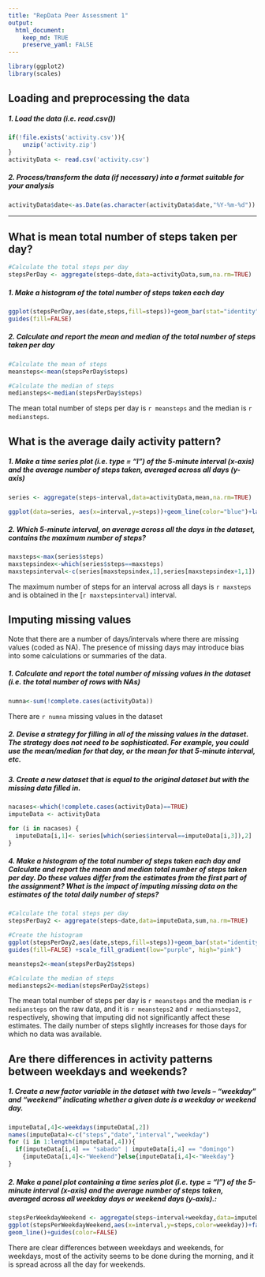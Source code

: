 ```yaml
--- 
title: "RepData Peer Assessment 1" 
output: 
  html_document: 
    keep_md: TRUE 
    preserve_yaml: FALSE
---
```


```r
library(ggplot2)
library(scales)
```

## Loading and preprocessing the data
##### 1. Load the data (i.e. read.csv())
```r
if(!file.exists('activity.csv')){
    unzip('activity.zip')
}
activityData <- read.csv('activity.csv')
```
##### 2. Process/transform the data (if necessary) into a format suitable for your analysis
```r
activityData$date<-as.Date(as.character(activityData$date,"%Y-%m-%d"))
```

-----

## What is mean total number of steps taken per day?
```r
#Calculate the total steps per day
stepsPerDay <- aggregate(steps~date,data=activityData,sum,na.rm=TRUE)
```

##### 1. Make a histogram of the total number of steps taken each day
```r
ggplot(stepsPerDay,aes(date,steps,fill=steps))+geom_bar(stat="identity")+labs(y="Steps",x="Date")+
guides(fill=FALSE)
```

##### 2. Calculate and report the mean and median of the total number of steps taken per day

```r
#Calculate the mean of steps
meansteps<-mean(stepsPerDay$steps)

#Calculate the median of steps
mediansteps<-median(stepsPerDay$steps)
```
The mean total number of steps per day is `r meansteps` and the median is `r mediansteps`.

## What is the average daily activity pattern?

##### 1. Make a time series plot (i.e. type = "l") of the 5-minute interval (x-axis) and the average number of steps taken, averaged across all days (y-axis)

```r
series <- aggregate(steps~interval,data=activityData,mean,na.rm=TRUE)

ggplot(data=series, aes(x=interval,y=steps))+geom_line(color="blue")+labs(y="Average steps across all days",x="Time interval")
```

##### 2. Which 5-minute interval, on average across all the days in the dataset, contains the maximum number of steps?

```r
maxsteps<-max(series$steps)
maxstepsindex<-which(series$steps==maxsteps)
maxstepsinterval<-c(series[maxstepsindex,1],series[maxstepsindex+1,1])
```
The maximum number of steps for an interval across all days is `r maxsteps` and is obtained in the [`r maxstepsinterval`) interval.

## Imputing missing values
Note that there are a number of days/intervals where there are missing values (coded as NA). The presence of missing days may introduce bias into some calculations or summaries of the data.

##### 1. Calculate and report the total number of missing values in the dataset (i.e. the total number of rows with NAs)

```r
numna<-sum(!complete.cases(activityData))
```
There are `r numna` missing values in the dataset

##### 2. Devise a strategy for filling in all of the missing values in the dataset. The strategy does not need to be sophisticated. For example, you could use the mean/median for that day, or the mean for that 5-minute interval, etc.

##### 3. Create a new dataset that is equal to the original dataset but with the missing data filled in.

```r
nacases<-which(!complete.cases(activityData)==TRUE)
imputeData <- activityData

for (i in nacases) {
  imputeData[i,1]<- series[which(series$interval==imputeData[i,3]),2]
}
```

##### 4. Make a histogram of the total number of steps taken each day and Calculate and report the mean and median total number of steps taken per day. Do these values differ from the estimates from the first part of the assignment? What is the impact of imputing missing data on the estimates of the total daily number of steps?

```r
#Calculate the total steps per day
stepsPerDay2 <- aggregate(steps~date,data=imputeData,sum,na.rm=TRUE)

#Create the histogram
ggplot(stepsPerDay2,aes(date,steps,fill=steps))+geom_bar(stat="identity")+labs(y="Steps",x="Date")+
guides(fill=FALSE) +scale_fill_gradient(low="purple", high="pink")

meansteps2<-mean(stepsPerDay2$steps)

#Calculate the median of steps
mediansteps2<-median(stepsPerDay2$steps)
```

The mean total number of steps per day is `r meansteps` and the median is `r mediansteps` on the raw data, and it is `r meansteps2` and `r mediansteps2`, respectively, showing that imputing did not significantly affect these estimates. The daily number of steps slightly increases for those days for which no data was available.

## Are there differences in activity patterns between weekdays and weekends?

##### 1. Create a new factor variable in the dataset with two levels -- "weekday" and "weekend" indicating whether a given date is a weekday or weekend day.

```r
imputeData[,4]<-weekdays(imputeData[,2])
names(imputeData)<-c("steps","date","interval","weekday") 
for (i in 1:length(imputeData[,4])){
  if(imputeData[i,4] == "sabado" | imputeData[i,4] == "domingo")
    {imputeData[i,4]<-"Weekend"}else{imputeData[i,4]<-"Weekday"}
}
```

##### 2. Make a panel plot containing a time series plot (i.e. type = "l") of the 5-minute interval (x-axis) and the average number of steps taken, averaged across all weekday days or weekend days (y-axis).:

```r
stepsPerWeekdayWeekend <- aggregate(steps~interval+weekday,data=imputeData,mean,na.rm=TRUE)
ggplot(stepsPerWeekdayWeekend,aes(x=interval,y=steps,color=weekday))+facet_grid(weekday~.,space="free")+
geom_line()+guides(color=FALSE)
``` 

There are clear differences between weekdays and weekends, for weekdays, most of the activity seems to be done during the morning, and it is spread across all the day for weekends.